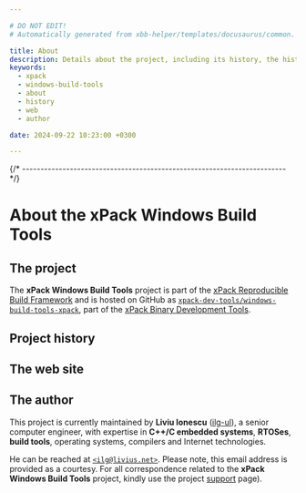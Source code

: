 ```yaml
---

# DO NOT EDIT!
# Automatically generated from xbb-helper/templates/docusaurus/common.

title: About
description: Details about the project, including its history, the history of the website, and details about the author.
keywords:
  - xpack
  - windows-build-tools
  - about
  - history
  - web
  - author

date: 2024-09-22 10:23:00 +0300

---
```



{/* ------------------------------------------------------------------------ */}

# About the xPack Windows Build Tools

## The project

The **xPack Windows Build Tools** project is part of the
[xPack Reproducible Build Framework](https://xpack.github.io)
and is hosted on GitHub as
[`xpack-dev-tools/windows-build-tools-xpack`](https://github.com/xpack-dev-tools/windows-build-tools-xpack/),
part of the [xPack Binary Development Tools](https://github.com/xpack-dev-tools/).

<MoreIntro/>

## Project history

<History/>

## The web site

<Website/>

## The author

This project is currently maintained by **Liviu Ionescu**
([ilg-ul](https://github.com/ilg-ul)),
a senior computer engineer, with expertise in **C++/C embedded systems**,
**RTOSes**, **build tools**, operating systems, compilers
and Internet technologies.

He can be reached at [`<ilg@livius.net>`](mailto:ilg@livius.net).
Please note, this email address is provided as a courtesy.
For all correspondence related to the **xPack Windows Build Tools**
project, kindly use the project [support](/docs/support/) page).
